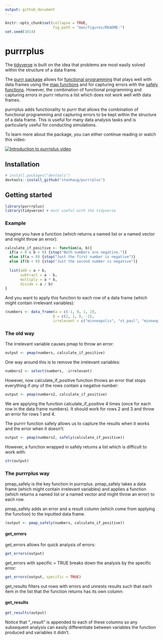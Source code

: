 ```yaml
---
output: github_document
---
```


```r
knitr::opts_chunk$set(collapse = TRUE,
                      fig.path = "man/figures/README-")
set.seed(1014)
```

# purrrplus

The [tidyverse](https://www.tidyverse.org/) is built on the idea that problems are most easily solved within the structure of a data frame. 

The [purrr package](https://purrr.tidyverse.org/) allows for [functional programming](http://adv-r.had.co.nz/Functional-programming.html) that plays well with data frames using the [map functions](https://purrr.tidyverse.org/reference/map2.html) and for capturing errors with the [safely functions](https://purrr.tidyverse.org/reference/safely.html). However, the combination of functional programming and capturing errors in purrr returns a list which does not work well with data frames. 

purrrplus adds functionality to purrr that allows the combination of functional programming and capturing errors to be kept within the structure of a data frame. This is useful for many data analysis tasks and is particularly useful for conducting simulations. 

To learn more about the package, you can either continue reading or watch this video:

[![Introduction to purrrplus video](man/figures/video_thumbnail.png)](https://www.youtube.com/watch?v=7QWzuBiHDk8&list=PLLxj8fULvXwGOf8uHlL4Tr62oXSB5k_in)

## Installation

```r
# install.packages("devtools")
devtools::install_github("stenhaug/purrrplus")
```

## Getting started

```r
library(purrrplus)
library(tidyverse) # most useful with the tidyverse
```

### Example

Imagine you have a function (which returns a named list or a named vector and might throw an error):

```r
calculate_if_positive <- function(a, b){
  if(a < 0 & b < 0) {stop("Both numbers are negative.")}
  else if(a < 0) {stop("Just the first number is negative")}
  else if(b < 0) {stop("Just the second number is negative")}
  
  list(add = a + b,
       subtract = a - b,
       multiply = a * b,
       divide = a / b)
}
```

And you want to apply this function to each row of a data frame (which might contain irrelevant variables):

```r
(numbers <- data_frame(a = c(-1, 0, 1, 2),
                      b = c(2, 1, 0, -1),
                      irrelevant = c("minneapolis", "st_paul", "minneapolis", "st_paul")))
```

### The old way

The irrelevant variable causes pmap to throw an error:

```r
output <- pmap(numbers, calculate_if_positive)
```

One way around this is to remove the irrelevant variables:

```r
numbers2 <- select(numbers, -irrelevant)
```

However, now calculate_if_positive function throws an error that stops everything if *any* of the rows contain a negative number:

```r
output <- pmap(numbers2, calculate_if_positive)
```

We are applying the function calculate_if_positive 4 times (once for each row in the data frame numbers). It should work for rows 2 and 3 and throw an error for rows 1 and 4. 

The purrrr function safely allows us to capture the results when it works and the error when it doesn't:

```r
output <- pmap(numbers2, safely(calculate_if_positive))
```

However, a function wrapped in safely returns a list which is difficult to work with:

```r
str(output)
```

### The purrrplus way

pmap_safely is the key function in purrrplus. pmap_safely takes a data frame (which might contain irrelevant variables) and applies a function (which returns a named list or a named vector and might throw an error) to each row. 

pmap_safely adds an error and a result column (which come from applying the function) to the inputted data frame.

```r
(output <- pmap_safely(numbers, calculate_if_positive))
```

#### get_errors

get_errors allows for quick analysis of errors:

```r
get_errors(output)
```

get_errors with specific = TRUE breaks down the analysis by the specific error:

```r
get_errors(output, specific = TRUE)
```

get_results filters out rows with errors and unnests results such that each item in the list that the function returns has its own column:

#### get_results

```r
get_results(output)
```

Notice that "_result" is appended to each of these columns so any subsequent analysis can easily differentiate between variables the function produced and variables it didn't.
